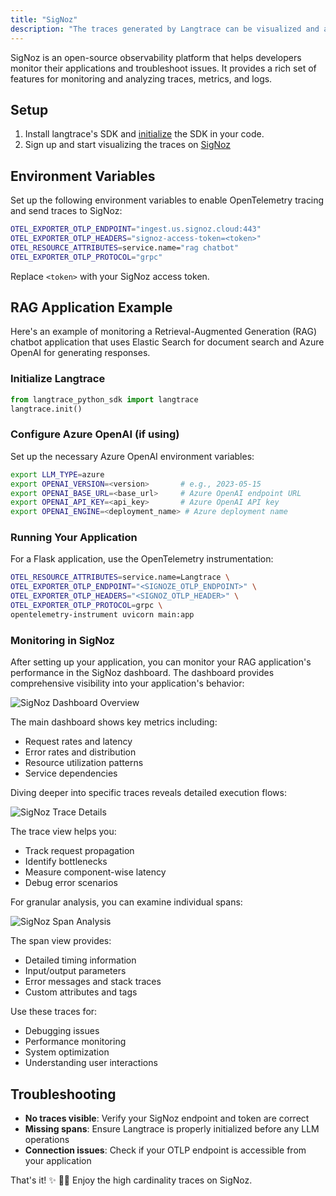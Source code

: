 ```yaml
---
title: "SigNoz"
description: "The traces generated by Langtrace can be visualized and analyzed using SigNoz."
---
```


SigNoz is an open-source observability platform that helps developers monitor their applications and troubleshoot issues. It provides a rich set of features for monitoring and analyzing traces, metrics, and logs.

## Setup

1. Install langtrace's SDK and [initialize](/quickstart) the SDK in your code.
2. Sign up and start visualizing the traces on [SigNoz](https://signoz.io/)

## Environment Variables

Set up the following environment variables to enable OpenTelemetry tracing and send traces to SigNoz:

```bash
OTEL_EXPORTER_OTLP_ENDPOINT="ingest.us.signoz.cloud:443"
OTEL_EXPORTER_OTLP_HEADERS="signoz-access-token=<token>"
OTEL_RESOURCE_ATTRIBUTES=service.name="rag chatbot"
OTEL_EXPORTER_OTLP_PROTOCOL="grpc"
```

Replace `<token>` with your SigNoz access token.

## RAG Application Example

Here's an example of monitoring a Retrieval-Augmented Generation (RAG) chatbot application that uses Elastic Search for document search and Azure OpenAI for generating responses.

### Initialize Langtrace

```python
from langtrace_python_sdk import langtrace
langtrace.init()
```

### Configure Azure OpenAI (if using)

Set up the necessary Azure OpenAI environment variables:

```bash
export LLM_TYPE=azure
export OPENAI_VERSION=<version>       # e.g., 2023-05-15
export OPENAI_BASE_URL=<base_url>     # Azure OpenAI endpoint URL
export OPENAI_API_KEY=<api_key>       # Azure OpenAI API key
export OPENAI_ENGINE=<deployment_name> # Azure deployment name
```

### Running Your Application

For a Flask application, use the OpenTelemetry instrumentation:

```bash
OTEL_RESOURCE_ATTRIBUTES=service.name=Langtrace \
OTEL_EXPORTER_OTLP_ENDPOINT="<SIGNOZE_OTLP_ENDPOINT>" \
OTEL_EXPORTER_OTLP_HEADERS="<SIGNOZ_OTLP_HEADER>" \
OTEL_EXPORTER_OTLP_PROTOCOL=grpc \
opentelemetry-instrument uvicorn main:app
```

### Monitoring in SigNoz

After setting up your application, you can monitor your RAG application's performance in the SigNoz dashboard. The dashboard provides comprehensive visibility into your application's behavior:

![SigNoz Dashboard Overview](/images/signoz/new/dashboard1.png)

The main dashboard shows key metrics including:
- Request rates and latency
- Error rates and distribution
- Resource utilization patterns
- Service dependencies

Diving deeper into specific traces reveals detailed execution flows:

![SigNoz Trace Details](/images/signoz/new/dashboard2.png)

The trace view helps you:
- Track request propagation
- Identify bottlenecks
- Measure component-wise latency
- Debug error scenarios

For granular analysis, you can examine individual spans:

![SigNoz Span Analysis](/images/signoz/new/dashboard3.png)

The span view provides:
- Detailed timing information
- Input/output parameters
- Error messages and stack traces
- Custom attributes and tags

Use these traces for:
- Debugging issues
- Performance monitoring
- System optimization
- Understanding user interactions

## Troubleshooting

- **No traces visible**: Verify your SigNoz endpoint and token are correct
- **Missing spans**: Ensure Langtrace is properly initialized before any LLM operations
- **Connection issues**: Check if your OTLP endpoint is accessible from your application

That's it! ✨ 🧙‍♂️ Enjoy the high cardinality traces on SigNoz.
